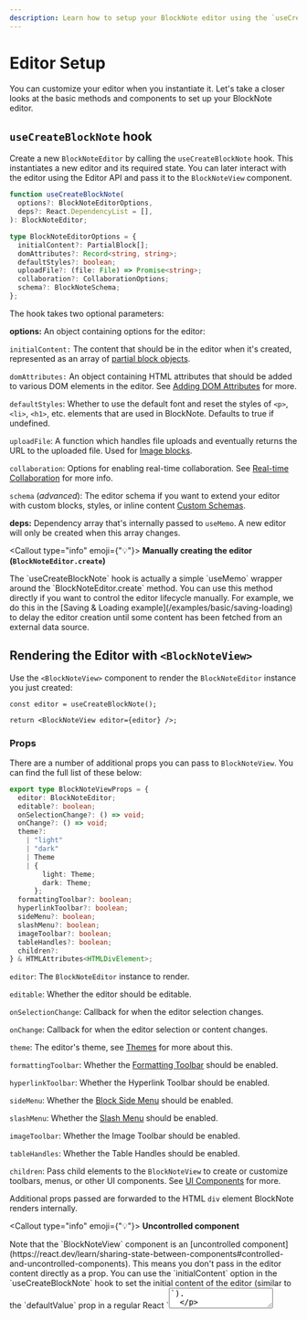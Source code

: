 ```yaml
---
description: Learn how to setup your BlockNote editor using the `useCreateBlockNote` hook and the ``BlockNoteView` component.
---
```



# Editor Setup

You can customize your editor when you instantiate it. Let's take a closer looks at the basic methods and components to set up your BlockNote editor.

## `useCreateBlockNote` hook

Create a new `BlockNoteEditor` by calling the `useCreateBlockNote` hook. This instantiates a new editor and its required state. You can later interact with the editor using the Editor API and pass it to the `BlockNoteView` component.

```ts
function useCreateBlockNote(
  options?: BlockNoteEditorOptions,
  deps?: React.DependencyList = [],
): BlockNoteEditor;

type BlockNoteEditorOptions = {
  initialContent?: PartialBlock[];
  domAttributes?: Record<string, string>;
  defaultStyles?: boolean;
  uploadFile?: (file: File) => Promise<string>;
  collaboration?: CollaborationOptions;
  schema?: BlockNoteSchema;
};
```

The hook takes two optional parameters:

**options:** An object containing options for the editor:

`initialContent:` The content that should be in the editor when it's created, represented as an array of [partial block objects](/docs/manipulating-blocks#partial-blocks).

`domAttributes:` An object containing HTML attributes that should be added to various DOM elements in the editor. See [Adding DOM Attributes](/docs/theming#adding-dom-attributes) for more.

`defaultStyles`: Whether to use the default font and reset the styles of `<p>`, `<li>`, `<h1>`, etc. elements that are used in BlockNote. Defaults to true if undefined.

`uploadFile`: A function which handles file uploads and eventually returns the URL to the uploaded file. Used for [Image blocks](/docs/editor-basics/default-schema#image).

`collaboration`: Options for enabling real-time collaboration. See [Real-time Collaboration](/docs/advanced/real-time-collaboration) for more info.

`schema` (_advanced_): The editor schema if you want to extend your editor with custom blocks, styles, or inline content [Custom Schemas](/docs/custom-schemas).

**deps:** Dependency array that's internally passed to `useMemo`. A new editor will only be created when this array changes.

<Callout type="info" emoji={"💡"}>
  <strong>Manually creating the editor (`BlockNoteEditor.create`)</strong>
  <p>
    The `useCreateBlockNote` hook is actually a simple `useMemo` wrapper around
    the `BlockNoteEditor.create` method. You can use this method directly if you
    want to control the editor lifecycle manually. For example, we do this in
    the [Saving & Loading example](/examples/basic/saving-loading) to delay the
    editor creation until some content has been fetched from an external data
    source.
  </p>
</Callout>

## Rendering the Editor with `<BlockNoteView>`

Use the `<BlockNoteView>` component to render the `BlockNoteEditor` instance you just created:

```tsx
const editor = useCreateBlockNote();

return <BlockNoteView editor={editor} />;
```

### Props

There are a number of additional props you can pass to `BlockNoteView`. You can find the full list of these below:

```typescript
export type BlockNoteViewProps = {
  editor: BlockNoteEditor;
  editable?: boolean;
  onSelectionChange?: () => void;
  onChange?: () => void;
  theme?:
    | "light"
    | "dark"
    | Theme
    | {
        light: Theme;
        dark: Theme;
      };
  formattingToolbar?: boolean;
  hyperlinkToolbar?: boolean;
  sideMenu?: boolean;
  slashMenu?: boolean;
  imageToolbar?: boolean;
  tableHandles?: boolean;
  children?:
} & HTMLAttributes<HTMLDivElement>;
```

`editor`: The `BlockNoteEditor` instance to render.

`editable`: Whether the editor should be editable.

`onSelectionChange`: Callback for when the editor selection changes.

`onChange`: Callback for when the editor selection or content changes.

`theme`: The editor's theme, see [Themes](/docs/styling-theming/themes) for more about this.

`formattingToolbar`: Whether the [Formatting Toolbar](/docs/ui-components/formatting-toolbar) should be enabled.

`hyperlinkToolbar`: Whether the Hyperlink Toolbar should be enabled.

`sideMenu`: Whether the [Block Side Menu](/docs/ui-components/side-menu) should be enabled.

`slashMenu`: Whether the [Slash Menu](/docs/ui-components/suggestion-menus#slash-menu) should be enabled.

`imageToolbar`: Whether the Image Toolbar should be enabled.

`tableHandles`: Whether the Table Handles should be enabled.

`children`: Pass child elements to the `BlockNoteView` to create or customize toolbars, menus, or other UI components. See [UI Components](/docs/ui-components) for more.

Additional props passed are forwarded to the HTML `div` element BlockNote renders internally.

<Callout type="info" emoji={"💡"}>
  <strong>Uncontrolled component</strong>
  <p>
    Note that the `BlockNoteView` component is an [uncontrolled component](https://react.dev/learn/sharing-state-between-components#controlled-and-uncontrolled-components). 
    This means you don't pass in the editor content directly as a prop. You can use the `initialContent` option in the `useCreateBlockNote` hook to set the initial content of the editor (similar to the `defaultValue` prop in a regular React `<textarea>`).
  </p>
  <p>
    BlockNote handles the complexities and performance optimizations of managing editor state internally. You can interact with the editor content using the [Editor API](/docs/editor-api).
  </p>
</Callout>
